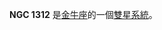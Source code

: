 {{NGCInfoBox|NGCID=NGC 1312|發現者=Coolidge|發現日期=1859年12月16日|其他編號=|曆元=J2000.0|赤經=3時23分41.8秒
|赤緯=1°11'4"|星座=金牛座|星體=雙星系統|星等=|表面亮度=|藍等=}}

'''NGC 1312''' 是[[金牛座|金牛座]]的一個[[雙星系統|雙星系統]]。
{{NGCReference|1312}}

{{Catalogs|NGC=1312}}